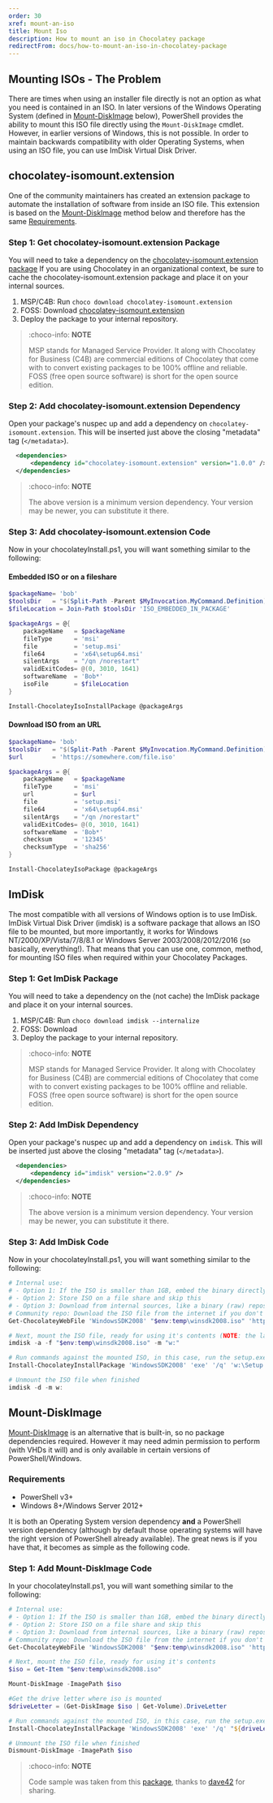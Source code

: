 ```yaml
---
order: 30
xref: mount-an-iso
title: Mount Iso
description: How to mount an iso in Chocolatey package
redirectFrom: docs/how-to-mount-an-iso-in-chocolatey-package
---
```


## Mounting ISOs - The Problem

There are times when using an installer file directly is not an option as what you need is contained in an ISO. In later versions of the Windows Operating System (defined in [Mount-DiskImage](#mount-diskimage) below), PowerShell provides the ability to mount this ISO file directly using the `Mount-DiskImage` cmdlet.  However, in earlier versions of Windows, this is not possible. In order to maintain backwards compatibility with older Operating Systems, when using an ISO file, you can use ImDisk Virtual Disk Driver.

## chocolatey-isomount.extension

One of the community maintainers has created an extension package to automate the installation of software from inside an ISO file. This extension is based on the [Mount-DiskImage](#mount-diskimage) method below and therefore has the same [Requirements](#requirements).

### Step 1: Get chocolatey-isomount.extension Package

You will need to take a dependency on the [chocolatey-isomount.extension package](https://community.chocolatey.org/packages/chocolatey-isomount.extension) If you are using Chocolatey in an organizational context, be sure to cache the chocolatey-isomount.extension package and place it on your internal sources.

1. MSP/C4B: Run `choco download chocolatey-isomount.extension`
1. FOSS: Download [chocolatey-isomount.extension](https://community.chocolatey.org/api/v2/package/chocolatey-isomount.extension)
1. Deploy the package to your internal repository.

> :choco-info: **NOTE**
>
> MSP stands for Managed Service Provider. It along with Chocolatey for Business (C4B) are commercial editions of Chocolatey that come with <Xref title="Package Internalizer" value="recompile-packages" /> to convert existing packages to be 100% offline and reliable. FOSS (free open source software) is short for the open source edition.

### Step 2: Add chocolatey-isomount.extension Dependency

Open your package's nuspec up and add a dependency on `chocolatey-isomount.extension`. This will be inserted just above the closing "metadata" tag (`</metadata>`).

~~~xml
  <dependencies>
      <dependency id="chocolatey-isomount.extension" version="1.0.0" />
  </dependencies>
~~~

> :choco-info: **NOTE**
>
> The above version is a minimum version dependency. Your version may be newer, you can substitute it there.

### Step 3: Add chocolatey-isomount.extension Code

Now in your chocolateyInstall.ps1, you will want something similar to the following:

#### Embedded ISO or on a fileshare

~~~powershell
$packageName= 'bob'
$toolsDir   = "$(Split-Path -Parent $MyInvocation.MyCommand.Definition)"
$fileLocation = Join-Path $toolsDir 'ISO_EMBEDDED_IN_PACKAGE'

$packageArgs = @{
    packageName   = $packageName
    fileType      = 'msi'
    file          = 'setup.msi'
    file64        = 'x64\setup64.msi'
    silentArgs    = "/qn /norestart"
    validExitCodes= @(0, 3010, 1641)
    softwareName  = 'Bob*'
    isoFile       = $fileLocation
}

Install-ChocolateyIsoInstallPackage @packageArgs
~~~

#### Download ISO from an URL

~~~powershell
$packageName= 'bob'
$toolsDir   = "$(Split-Path -Parent $MyInvocation.MyCommand.Definition)"
$url        = 'https://somewhere.com/file.iso'

$packageArgs = @{
    packageName   = $packageName
    fileType      = 'msi'
    url           = $url
    file          = 'setup.msi'
    file64        = 'x64\setup64.msi'
    silentArgs    = "/qn /norestart"
    validExitCodes= @(0, 3010, 1641)
    softwareName  = 'Bob*'
    checksum      = '12345'
    checksumType  = 'sha256'
}

Install-ChocolateyIsoPackage @packageArgs
~~~

## ImDisk

The most compatible with all versions of Windows option is to use ImDisk. ImDisk Virtual Disk Driver (imdisk) is a software package that allows an ISO file to be mounted, but more importantly, it works for Windows NT/2000/XP/Vista/7/8/8.1 or Windows Server 2003/2008/2012/2016 (so basically, everything!). That means that you can use one, common, method, for mounting ISO files when required within your Chocolatey Packages.

### Step 1: Get ImDisk Package

You will need to take a dependency on the <Xref title="ImDisk package](https://community.chocolatey.org/packages/imdisk). If you are using Chocolatey in an organizational context, be sure to [internalize" value="recompile-packages" /> (not cache) the ImDisk package and place it on your internal sources.

1. MSP/C4B: Run `choco download imdisk --internalize`
1. FOSS: Download <Xref title="imdisk](https://community.chocolatey.org/api/v2/package/imdisk) - [internalize manually" value="recompile-packages" />
1. Deploy the package to your internal repository.

> :choco-info: **NOTE**
>
> MSP stands for Managed Service Provider. It along with Chocolatey for Business (C4B) are commercial editions of Chocolatey that come with <Xref title="Package Internalizer" value="recompile-packages" /> to convert existing packages to be 100% offline and reliable. FOSS (free open source software) is short for the open source edition.

### Step 2: Add ImDisk Dependency

Open your package's nuspec up and add a dependency on `imdisk`. This will be inserted just above the closing "metadata" tag (`</metadata>`).

~~~xml
  <dependencies>
      <dependency id="imdisk" version="2.0.9" />
  </dependencies>
~~~

> :choco-info: **NOTE**
>
> The above version is a minimum version dependency. Your version may be newer, you can substitute it there.

### Step 3: Add ImDisk Code

Now in your chocolateyInstall.ps1, you will want something similar to the following:

~~~powershell
# Internal use:
# - Option 1: If the ISO is smaller than 1GB, embed the binary directly into the package for the most reliable use skip this
# - Option 2: Store ISO on a file share and skip this
# - Option 3: Download from internal sources, like a binary (raw) repository in Artifactory, Nexus, or ProGet.
# Community repo: Download the ISO file from the internet if you don't have distribution rights or the file is larger than 250MB.
Get-ChocolateyWebFile 'WindowsSDK2008' "$env:temp\winsdk2008.iso" 'http://download.microsoft.com/download/f/e/6/fe6eb291-e187-4b06-ad78-bb45d066c30f/6.0.6001.18000.367-KRMSDK_EN.iso'

# Next, mount the ISO file, ready for using it's contents (NOTE: the last parameter here is the drive letter that will be assigned to the mounted ISO)
imdisk -a -f "$env:temp\winsdk2008.iso" -m "w:"

# Run commands against the mounted ISO, in this case, run the setup.exe
Install-ChocolateyInstallPackage 'WindowsSDK2008' 'exe' '/q' 'w:\Setup.exe'

# Unmount the ISO file when finished
imdisk -d -m w:

~~~

## Mount-DiskImage

[Mount-DiskImage](https://docs.microsoft.com/en-us/powershell/module/storage/mount-diskimage)
is an alternative that is built-in, so no package dependencies required. However it may need admin permission to perform (with VHDs it will) and is only available in certain versions of PowerShell/Windows.

### Requirements

* PowerShell v3+
* Windows 8+/Windows Server 2012+

It is both an Operating System version dependency **and** a PowerShell version dependency (although by default those operating systems will have the right version of PowerShell already available). The great news is if you have that, it becomes as simple as the following code.

### Step 1: Add Mount-DiskImage Code

In your chocolateyInstall.ps1, you will want something similar to the following:

~~~powershell
# Internal use:
# - Option 1: If the ISO is smaller than 1GB, embed the binary directly into the package for the most reliable use skip this
# - Option 2: Store ISO on a file share and skip this
# - Option 3: Download from internal sources, like a binary (raw) repository in Artifactory, Nexus, or ProGet.
# Community repo: Download the ISO file from the internet if you don't have distribution rights or the file is larger than 250MB.
Get-ChocolateyWebFile 'WindowsSDK2008' "$env:temp\winsdk2008.iso" 'http://download.microsoft.com/download/f/e/6/fe6eb291-e187-4b06-ad78-bb45d066c30f/6.0.6001.18000.367-KRMSDK_EN.iso'

# Next, mount the ISO file, ready for using it's contents
$iso = Get-Item "$env:temp\winsdk2008.iso"

Mount-DiskImage -ImagePath $iso

#Get the drive letter where iso is mounted
$driveLetter = (Get-DiskImage $iso | Get-Volume).DriveLetter

# Run commands against the mounted ISO, in this case, run the setup.exe
Install-ChocolateyInstallPackage 'WindowsSDK2008' 'exe' '/q' "${driveLetter}:\Setup.exe"

# Unmount the ISO file when finished
Dismount-DiskImage -ImagePath $iso

~~~

> :choco-info: **NOTE**
>
> Code sample was taken from this [package](https://community.chocolatey.org/packages/WindowsSDK2008/6.0.6001), thanks to [dave42](https://community.chocolatey.org/profiles/dave42) for sharing.
